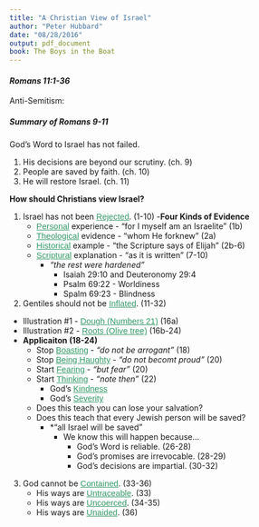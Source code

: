```yaml
---
title: "A Christian View of Israel"
author: "Peter Hubbard"
date: "08/28/2016"
output: pdf_document
book: The Boys in the Boat
---
```


<style>
table, tr {
    border: 1px solid darkgrey; 
    background-color: #D8EAFA; 
    width: 100%;
    }
answer {
    font-family: "arial"; 
    font-size: 105%; 
    color: #339966; 
    text-decoration: underline;
    }

outer {
    word-wrap: break-word;
    width: 100px;
}

inner {
    word-wrap: break-word;
    width: 100px;
    }
</style>

#### *Romans 11:1-36*

Anti-Semitism:

##### Summary of Romans 9-11

God's Word to Israel has not failed. 

1. His decisions are beyond our scrutiny. (ch. 9)
2. People are saved by faith. (ch. 10)
3. He will restore Israel. (ch. 11)

**How should Christians view Israel?**

1. Israel has not been <answer>Rejected</answer>. (1-10)
  -**Four Kinds of Evidence**
    - <answer>Personal</answer> experience - "for I myself am an Israelite" (1b)
    - <answer>Theological</answer> evidence - "whom He forknew" (2a)
    - <answer>Historical</answer> example - "the Scripture says of Elijah" (2b-6)
    - <answer>Scriptural</answer> explanation - "as it is written" (7-10)
	  	- *"the rest were hardened"*
		  	- Isaiah 29:10 and Deuteronomy 29:4
		  	- Psalm 69:22 - Worldiness
		  	- Spalm 69:23 - Blindness
2. Gentiles should not be <answer>Inflated</answer>. (11-32)
  - Illustration #1 - <answer>Dough (Numbers 21)</answer> (16a)
  - Illustration #2 - <answer>Roots (Olive tree)</answer> (16b-24)
  - **Applicaiton (18-24)**
      - Stop <answer>Boasting</answer> - *"do not be arrogant"* (18)
      - Stop <answer>Being Haughty</answer> - *"do not becomt proud"* (20)
      - Start <answer>Fearing</answer> - *"but fear"* (20)
      - Start <answer>Thinking</answer> - *"note then"* (22)
	      - God's <answer>Kindness</answer>
	      - God's <answer>Severity</answer>
    - Does this teach you can lose your salvation?
    - Does this teach that every Jewish person will be saved?
      - *"all Israel will be saved"
        - We know this will happen because...
          - God's Word is reliable. (26-28)
          - God's promises are irrevocable. (28-29)
          - God's decisions are impartial. (30-32)
3. God cannot be <answer>Contained</answer>. (33-36)
    - His ways are <answer>Untraceable</answer>. (33)
    - His ways are <answer>Uncoerced</answer>. (34-35)
    - His ways are <answer>Unaided</answer>. (36)


